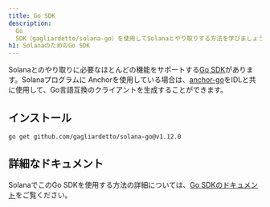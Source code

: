 ```yaml
---
title: Go SDK
description:
  Go
  SDK（gagliardetto/solana-go）を使用してSolanaとやり取りする方法を学びましょう。
h1: SolanaのためのGo SDK
---
```


Solanaとのやり取りに必要なほとんどの機能をサポートする[Go SDK](https://github.com/gagliardetto/solana-go)があります。Solanaプログラムに Anchorを使用している場合は、[anchor-go](https://github.com/gagliardetto/anchor-go)をIDLと共に使用して、Go言語互換のクライアントを生成することができます。

## インストール

```bash title="Terminal"
go get github.com/gagliardetto/solana-go@v1.12.0
```

## 詳細なドキュメント

SolanaでこのGo
SDKを使用する方法の詳細については、[Go SDKのドキュメント](https://github.com/gagliardetto/solana-go?tab=readme-ov-file#installation)をご覧ください。
